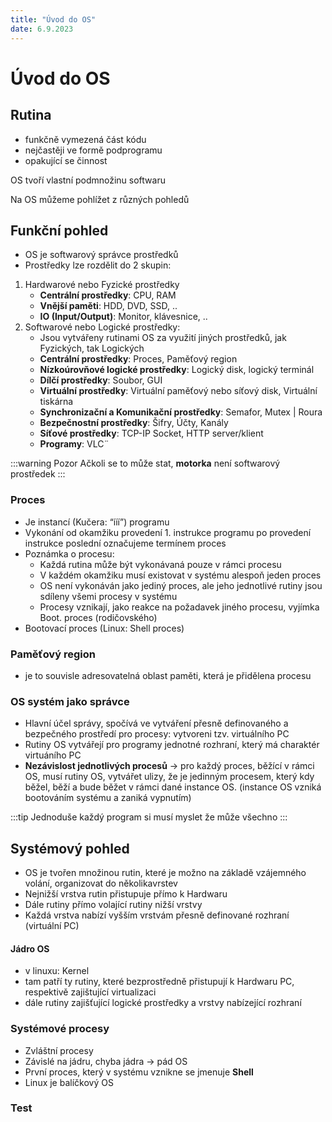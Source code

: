 ```yaml
---
title: "Úvod do OS"
date: 6.9.2023
---
```


# Úvod do OS
## Rutina
- funkčně vymezená část kódu
- nejčastěji ve formě podprogramu
- opakující se činnost

OS tvoří vlastní podmnožinu softwaru

Na OS můžeme pohlížet z různých pohledů 

## Funkční pohled
- OS je softwarový správce prostředků
- Prostředky lze rozdělit do 2 skupin:
1.  Hardwarové nebo Fyzické prostředky
    - **Centrální prostředky**: CPU, RAM
    - **Vnější paměti**: HDD, DVD, SSD, ..
    - **IO (Input/Output)**: Monitor, klávesnice, ..
2.  Softwarové nebo Logické prostředky:
    - Jsou vytvářeny rutinami OS za využití jiných prostředků, jak Fyzických, tak Logických
    - **Centrální prostředky**: Proces, Paměťový region
    - **Nízkoúrovňové logické prostředky**: Logický disk, logický terminál
    - **Dílčí prostředky**: Soubor, GUI
    - **Virtuální prostředky**: Virtuální paměťový nebo síťový disk, Virtuální tiskárna
    - **Synchronizační a Komunikační prostředky**:  Semafor, Mutex | Roura
    - **Bezpečnostní prostředky**: Šifry, Účty, Kanály
    - **Síťové prostředky**: TCP-IP Socket, HTTP server/klient
    - **Programy**: VLC¨

:::warning Pozor
Ačkoli se to může stat, **motorka** není softwarový prostředek
:::

### Proces
- Je instancí (Kučera: “ííí”) programu
- Vykonání od okamžiku provedení 1. instrukce programu po provedení instrukce poslední označujeme termínem proces
- Poznámka o procesu:
    - Každá rutina může být vykonávaná pouze v rámci procesu
    - V každém okamžiku musí existovat v systému alespoň jeden proces
    - OS není vykonáván jako jediný proces, ale jeho jednotlivé rutiny jsou sdíleny všemi procesy v systému
    - Procesy vznikají, jako reakce na požadavek jiného procesu, vyjímka Boot. proces (rodičovského)
- Bootovací proces (Linux: Shell proces)

### Paměťový region
- je to souvisle adresovatelná oblast paměti, která je přidělena procesu

### OS systém jako správce
- Hlavní účel správy, spočívá ve vytváření přesně definovaného a bezpečného prostředí pro procesy: vytvoreni tzv. virtuálního PC
- Rutiny OS vytvářejí pro programy jednotné rozhraní, který má charaktér virtuáního PC
- **Nezávislost jednotlivých procesů** -> pro každý proces, běžící v rámci OS, musí rutiny OS, vytvářet ulizy, že je jedinným procesem, který kdy běžel, běží a bude běžet v rámci dané instance OS. (instance OS vzniká bootováním systému a zaniká vypnutím)

:::tip Jednoduše
každý program si musí myslet že může všechno
:::

## Systémový pohled
- OS je tvořen množinou rutin, které je možno na základě vzájemného volání, organizovat do několikavrstev
- Nejnižší vrstva rutin přistupuje přímo k Hardwaru
- Dále rutiny přímo volající rutiny nižší vrstvy
- Každá vrstva nabízí vyšším vrstvám přesně definované rozhraní (virtuální PC)

#### Jádro OS 
- v linuxu: Kernel 
- tam patří ty rutiny, které bezprostředně přistupují k Hardwaru PC, respektivě zajištující virtualizaci
- dále rutiny zajišťující logické prostředky a vrstvy nabízející rozhraní 

### Systémové procesy
- Zvláštní procesy
- Závislé na jádru, chyba jádra -> pád OS
- První proces, který v systému vznikne se jmenuje **Shell**
- Linux je balíčkový OS

### Test
